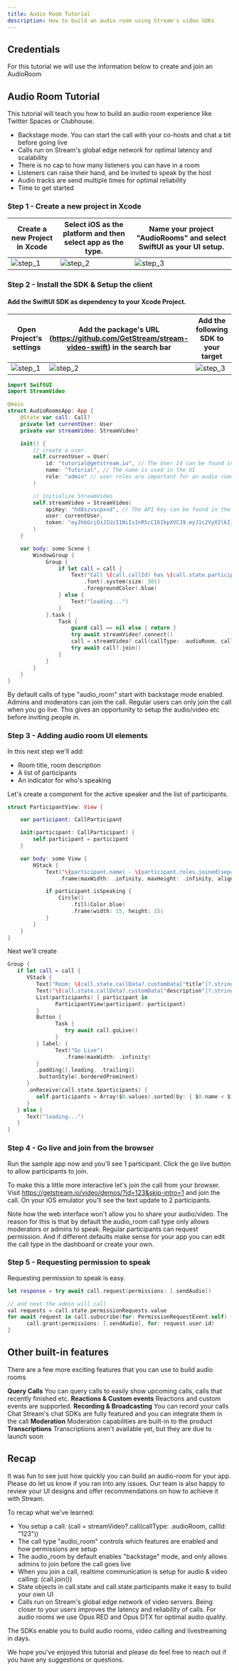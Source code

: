 ```yaml
---
title: Audio Room Tutorial
description: How to build an audio room using Stream's video SDKs
---
```



## Credentials

For this tutorial we will use the information below to create and join an AudioRoom

<TokenSnippet sampleApp='audio-rooms'/>

## Audio Room Tutorial

This tutorial will teach you how to build an audio room experience like Twitter Spaces or Clubhouse.

- Backstage mode. You can start the call with your co-hosts and chat a bit before going live
- Calls run on Stream's global edge network for optimal latency and scalability
- There is no cap to how many listeners you can have in a room
- Listeners can raise their hand, and be invited to speak by the host
- Audio tracks are send multiple times for optimal reliability
- Time to get started

### Step 1 - Create a new project in Xcode
| Create a new Project in Xcode | Select iOS as the platform and then select app as the type. | Name your project "AudioRooms" and select SwiftUI as your UI setup. |
|---|---|---|
|![step_1](../assets/audio-rooms-create-project-step-1.png)|![step_2](../assets/audio-rooms-create-project-step-2.png)|![step_3](../assets/audio-rooms-create-project-step-3.png)|


### Step 2 - Install the SDK & Setup the client
#### Add the SwiftUI SDK as dependency to your Xcode Project.

| Open Project's settings | Add the package's URL (https://github.com/GetStream/stream-video-swift) in the search bar | Add the following SDK to your target |
|---|---|---|
|![step_1](../assets/audio-rooms-add-dependency-step-1.png)|![step_2](../assets/audio-rooms-add-dependency-step-2.png)|![step_3](../assets/audio-rooms-add-dependency-step-3.png)|

```swift
import SwiftUI
import StreamVideo

@main
struct AudioRoomsApp: App {
    @State var call: Call?
    private let currentUser: User
    private var streamVideo: StreamVideo?

    init() {
        // create a user.
        self.currentUser = User(
            id: "tutorial@getstream.io", // The User Id can be found in the Credentials section
            name: "Tutorial", // The name is used in the UI
            role: "admin" // user roles are important for an audio room
        )

        // initialize StreamVideo
        self.streamVideo = StreamVideo(
            apiKey: "hd8szvscpxvd", // The API Key can be found in the Credentials section
            user: currentUser,
            token: "eyJhbGciOiJIUzI1NiIsInR5cCI6IkpXVCJ9.eyJ1c2VyX2lkIjoidHV0b3JpYWxAZ2V0c3RyZWFtLmlvIiwiaXNzIjoicHJvbnRvIiwic3ViIjoidXNlci90dXRvcmlhbEBnZXRzdHJlYW0uaW8iLCJpYXQiOjE2ODY3NDY4MDksImV4cCI6MTY4NzM1MTYxNH0.j14I3udGgr_pfkS0_Jz8s7xR7gRzitP58fjTjLkbnk8" // The token can be found in the Credentials section
        )
    }

    var body: some Scene {
        WindowGroup {
            Group {
                if let call = call {
                    Text("Call \(call.callId) has \(call.state.participantCount) participants")
                        .font(.system(size: 30))
                        .foregroundColor(.blue)
                } else {
                    Text("loading...")
                }
            }.task {
                Task {
                    guard call == nil else { return }
                    try await streamVideo?.connect()
                    call = streamVideo?.call(callType: .audioRoom, callId: "123") // The callId can be found in the Credentials section
                    try await call?.join()
                }
            }
        }
    }
}
```

By default calls of type "audio_room" start with backstage mode enabled. Admins and moderators can join the call. Regular users can only join the call when you go live. This gives an opportunity to setup the audio/video etc before inviting people in.


### Step 3 - Adding audio room UI elements
In this next step we'll add:

- Room title, room description
- A list of participants
- An indicator for who's speaking

Let's create a component for the active speaker and the list of participants.
```swift
struct ParticipantView: View {

    var participant: CallParticipant

    init(participant: CallParticipant) {
        self.participant = participant
    }

    var body: some View {
        HStack {
            Text("\(participant.name) - \(participant.roles.joined(separator: ","))")
                .frame(maxWidth: .infinity, maxHeight: .infinity, alignment: .leading)

            if participant.isSpeaking {
                Circle()
                    .fill(Color.blue)
                    .frame(width: 15, height: 15)
            }
        }
    }
}
```

Next we'll create 
```swift
Group {
   if let call = call {
      VStack {
         Text("Room: \(call.state.callData?.customData["title"]?.stringValue ?? "") - \(participants.count) - id \(call.callId)")
         Text("\(call.state.callData?.customData["description"]?.stringValue ?? "")")
         List(participants) { participant in
               ParticipantView(participant: participant)
         }
         Button {
               Task {
                  try await call.goLive()
               }
         } label: {
               Text("Go Live")
                  .frame(maxWidth: .infinity)
         }
         .padding([.leading, .trailing])
         .buttonStyle(.borderedProminent)
      }
      .onReceive(call.state.$participants) {
         self.participants = Array($0.values).sorted(by: { $0.name < $1.name })
      }
   } else {
      Text("loading...")
   }
}
```

### Step 4 - Go live and join from the browser

Run the sample app now and you'll see 1 participant. Click the go live button to allow participants to join.

To make this a little more interactive let's join the call from your browser. Visit https://getstream.io/video/demos/?id=123&skip-intro=1 and join the call. On your iOS emulator you'll see the text update to 2 participants.

Note how the web interface won't allow you to share your audio/video. The reason for this is that by default the audio_room call type only allows moderators or admins to speak. Regular participants can request permission. And if different defaults make sense for your app you can edit the call type in the dashboard or create your own.


### Step 5 - Requesting permission to speak
Requesting permission to speak is easy.
```swift
let response = try await call.request(permissions: [.sendAudio])

// and next the admin will call
val requests = call.state.permissionRequests.value
for await request in call.subscribe(for: PermissionRequestEvent.self) {
      call.grant(permissions: [.sendAudio], for: request.user.id)
}
```

## Other built-in features
There are a few more exciting features that you can use to build audio rooms

**Query Calls** You can query calls to easily show upcoming calls, calls that recently finished etc. **Reactions & Custom events** Reactions and custom events are supported. **Recording & Broadcasting** You can record your calls Chat Stream's chat SDKs are fully featured and you can integrate them in the call **Moderation** Moderation capabilities are built-in to the product **Transcriptions** Transcriptions aren't available yet, but they are due to launch soon

## Recap
It was fun to see just how quickly you can build an audio-room for your app. Please do let us know if you ran into any issues. Our team is also happy to review your UI designs and offer recommendations on how to achieve it with Stream.

To recap what we've learned:

- You setup a call: (call = streamVideo?.call(callType: .audioRoom, callId: "123"))
- The call type "audio_room" controls which features are enabled and how permissions are setup
- The audio_room by default enables "backstage" mode, and only allows admins to join before the call goes live
- When you join a call, realtime communication is setup for audio & video calling: (call.join())
- State objects in call.state and call.state.participants make it easy to build your own UI
- Calls run on Stream's global edge network of video servers. Being closer to your users improves the latency and reliability of calls. For audio rooms we use Opus RED and Opus DTX for optimal audio quality.

The SDKs enable you to build audio rooms, video calling and livestreaming in days.

We hope you've enjoyed this tutorial and please do feel free to reach out if you have any suggestions or questions.